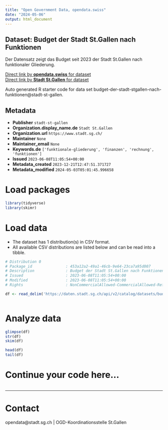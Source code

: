 ```yaml
---
title: "Open Government Data, opendata.swiss"
date: "2024-05-06"
output: html_document
---
```


## Dataset: Budget der Stadt St.Gallen nach Funktionen

Der Datensatz zeigt das Budget seit 2023 der Stadt St.Gallen nach funktionaler Gliederung.

[Direct link by **opendata.swiss** for dataset](https://opendata.swiss/de/dataset/budget-der-stadt-st-gallen-nach-funktionen)<br>
[Direct link by **Stadt St.Gallen** for dataset](https://daten.stadt.sg.ch/explore/dataset/budget-der-stadt-stgallen-nach-funktionen/)

Auto generated R starter code for data set budget-der-stadt-stgallen-nach-funktionen@stadt-st-gallen.

## Metadata

- **Publisher** `stadt-st-gallen`
- **Organization.display_name.de** `Stadt St.Gallen`
- **Organization.url** `https://www.stadt.sg.ch/`
- **Maintainer** `None`
- **Maintainer_email** `None`
- **Keywords.de** `['funktionale-gliederung', 'finanzen', 'rechnung', 'funktionen']`
- **Issued** `2023-06-08T11:05:54+00:00`
- **Metadata_created** `2023-12-21T12:47:51.371727`
- **Metadata_modified** `2024-05-03T05:01:45.996658`


# Load packages

```r

library(tidyverse)
library(skimr)

```

# Load data

-   The dataset has 1 distribution(s) in CSV format.
-   All available CSV distributions are listed below and can be read into a tibble.

```r

# Distribution 0
# Package_id               : 453a12a2-49a1-46cb-9e64-23ca7a95d007
# Description              : Budget der Stadt St.Gallen nach Funktionen (csv)
# Issued                   : 2023-06-08T11:05:54+00:00
# Modified                 : 2023-06-08T11:05:54+00:00
# Rights                   : NonCommercialAllowed-CommercialAllowed-ReferenceRequired

df <- read_delim('https://daten.stadt.sg.ch/api/v2/catalog/datasets/budget-der-stadt-stgallen-nach-funktionen/exports/csv')



```

# Analyze data

```r

glimpse(df)
str(df)
skim(df)

head(df)
tail(df)

```

# Continue your code here...

```r

```

------------------------------------------------------------------------

# Contact

opendata@stadt.sg.ch | OGD-Koordinationsstelle St.Gallen
